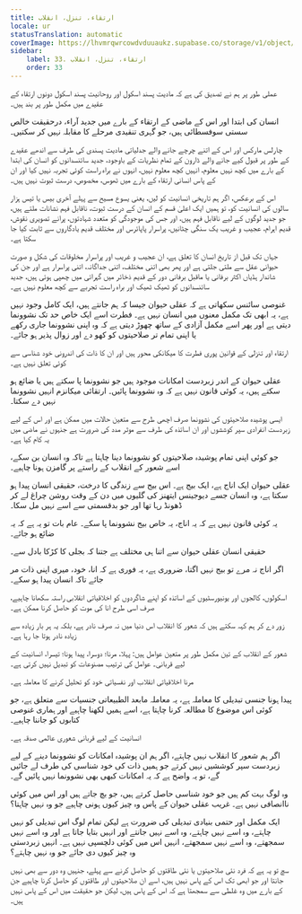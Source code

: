 ```yaml
---
title: ارتقاء، تنزل، انقلاب
locale: ur
statusTranslation: automatic
coverImage: https://lhvmrqwrcowdvduuaukz.supabase.co/storage/v1/object/public/strapi-uploads/small_cover-educacion-fundamental.webp-2d51a7828a2b1309555be27f7e2a61a0.webp
sidebar:
    label: 33. ارتقاء، تنزل، انقلاب
    order: 33
---
```

عملی طور پر ہم نے تصدیق کی ہے کہ مادیت پسند اسکول اور روحانیت پسند اسکول دونوں ارتقاء کے عقیدے میں مکمل طور پر بند ہیں۔

انسان کی ابتدا اور اس کے ماضی کے ارتقاء کے بارے میں جدید آراء، درحقیقت خالص سستی سوفسطائی ہیں، جو گہری تنقیدی مرحلے کا مقابلہ نہیں کر سکتیں۔

چارلس مارکس اور اس کے اتنے چرچے جانے والے جدلیاتی مادیت پسندی کی طرف سے اندھے عقیدے کے طور پر قبول کیے جانے والے ڈارون کے تمام نظریات کے باوجود، جدید سائنسدانوں کو انسان کی ابتدا کے بارے میں کچھ نہیں معلوم، انہیں کچھ معلوم نہیں، انہوں نے براہ راست کوئی تجربہ نہیں کیا اور ان کے پاس انسانی ارتقاء کے بارے میں ٹھوس، مخصوص، درست ثبوت نہیں ہیں۔

اس کے برعکس، اگر ہم تاریخی انسانیت کو لیں، یعنی یسوع مسیح سے پہلے آخری بیس یا تیس ہزار سالوں کی انسانیت کو، تو ہمیں ایک اعلیٰ قسم کے انسان کے درست ثبوت، ناقابل فہم نشانات ملتے ہیں، جو جدید لوگوں کے لیے ناقابل فہم ہیں، اور جس کی موجودگی کو متعدد شہادتوں، پرانے تصویری نقوش، قدیم اہرام، عجیب و غریب یک سنگی چٹانیں، پراسرار پاپائرس اور مختلف قدیم یادگاروں سے ثابت کیا جا سکتا ہے۔

جہاں تک قبل از تاریخ انسان کا تعلق ہے، ان عجیب و غریب اور پراسرار مخلوقات کی شکل و صورت حیوانی عقل سے ملتی جلتی ہے اور پھر بھی اتنی مختلف، اتنی جداگانہ، اتنی پراسرار ہے اور جن کی شاندار ہڈیاں اکثر برفانی یا ماقبل برفانی دور کے قدیم ذخائر میں گہرائی میں چھپی ہوئی ہیں، جدید سائنسدانوں کو ٹھیک ٹھیک اور براہ راست تجربے سے کچھ معلوم نہیں ہے۔

غنوصی سائنس سکھاتی ہے کہ عقلی حیوان جیسا کہ ہم جانتے ہیں، ایک کامل وجود نہیں ہے، یہ ابھی تک مکمل معنوں میں انسان نہیں ہے۔ فطرت اسے ایک خاص حد تک نشوونما دیتی ہے اور پھر اسے مکمل آزادی کے ساتھ چھوڑ دیتی ہے کہ وہ اپنی نشوونما جاری رکھے یا اپنی تمام تر صلاحیتوں کو کھو دے اور زوال پذیر ہو جائے۔

ارتقاء اور تنزلی کے قوانین پوری فطرت کا میکانکی محور ہیں اور ان کا ذات کی اندرونی خود شناسی سے کوئی تعلق نہیں ہے۔

عقلی حیوان کے اندر زبردست امکانات موجود ہیں جو نشوونما پا سکتے ہیں یا ضائع ہو سکتے ہیں، یہ کوئی قانون نہیں ہے کہ وہ نشوونما پائیں۔ ارتقائی میکانزم انہیں نشوونما نہیں دے سکتا۔

ایسی پوشیدہ صلاحیتوں کی نشوونما صرف اچھی طرح سے متعین حالات میں ممکن ہے اور اس کے لیے زبردست انفرادی سپر کوششوں اور ان اساتذہ کی طرف سے موثر مدد کی ضرورت ہے جنہوں نے ماضی میں یہ کام کیا ہے۔

جو کوئی اپنی تمام پوشیدہ صلاحیتوں کو نشوونما دینا چاہتا ہے تاکہ وہ انسان بن سکے، اسے شعور کے انقلاب کے راستے پر گامزن ہونا چاہیے۔

عقلی حیوان ایک اناج ہے، ایک بیج ہے۔ اس بیج سے زندگی کا درخت، حقیقی انسان پیدا ہو سکتا ہے، وہ انسان جسے دیوجینس ایتھنز کی گلیوں میں دن کے وقت روشن چراغ لے کر ڈھونڈ رہا تھا اور جو بدقسمتی سے اسے نہیں مل سکا۔

یہ کوئی قانون نہیں ہے کہ یہ اناج، یہ خاص بیج نشوونما پا سکے۔ عام بات تو یہ ہے کہ یہ ضائع ہو جائے۔

حقیقی انسان عقلی حیوان سے اتنا ہی مختلف ہے جتنا کہ بجلی کا کڑکا بادل سے۔

اگر اناج نہ مرے تو بیج نہیں اگتا، ضروری ہے، یہ فوری ہے کہ انا، خود، میری اپنی ذات مر جائے تاکہ انسان پیدا ہو سکے۔

اسکولوں، کالجوں اور یونیورسٹیوں کے اساتذہ کو اپنے شاگردوں کو اخلاقیاتی انقلابی راستہ سکھانا چاہیے، صرف اسی طرح انا کی موت کو حاصل کرنا ممکن ہے۔

زور دے کر ہم کہہ سکتے ہیں کہ شعور کا انقلاب اس دنیا میں نہ صرف نادر ہے، بلکہ یہ ہر بار زیادہ سے زیادہ نادر ہوتا جا رہا ہے۔

شعور کے انقلاب کے تین مکمل طور پر متعین عوامل ہیں: پہلا، مرنا؛ دوسرا، پیدا ہونا؛ تیسرا، انسانیت کے لیے قربانی۔ عوامل کی ترتیب مصنوعات کو تبدیل نہیں کرتی ہے۔

مرنا اخلاقیاتی انقلاب اور نفسیاتی خود کو تحلیل کرنے کا معاملہ ہے۔

پیدا ہونا جنسی تبدیلی کا معاملہ ہے، یہ معاملہ مابعد الطبیعاتی جنسیات سے متعلق ہے، جو کوئی اس موضوع کا مطالعہ کرنا چاہتا ہے، اسے ہمیں لکھنا چاہیے اور ہماری غنوصی کتابوں کو جاننا چاہیے۔

انسانیت کے لیے قربانی شعوری عالمی صدقہ ہے۔

اگر ہم شعور کا انقلاب نہیں چاہتے، اگر ہم ان پوشیدہ امکانات کو نشوونما دینے کے لیے زبردست سپر کوششیں نہیں کرتے جو ہمیں ذات کی خود شناسی کی طرف لے جائیں گے، تو یہ واضح ہے کہ یہ امکانات کبھی بھی نشوونما نہیں پائیں گے۔

وہ لوگ بہت کم ہیں جو خود شناسی حاصل کرتے ہیں، جو بچ جاتے ہیں اور اس میں کوئی ناانصافی نہیں ہے۔ غریب عقلی حیوان کے پاس وہ چیز کیوں ہونی چاہیے جو وہ نہیں چاہتا؟

ایک مکمل اور حتمی بنیادی تبدیلی کی ضرورت ہے لیکن تمام لوگ اس تبدیلی کو نہیں چاہتے، وہ اسے نہیں چاہتے، وہ اسے نہیں جانتے اور انہیں بتایا جاتا ہے اور وہ اسے نہیں سمجھتے، وہ اسے نہیں سمجھتے، انہیں اس میں کوئی دلچسپی نہیں ہے۔ انہیں زبردستی وہ چیز کیوں دی جائے جو وہ نہیں چاہتے؟

سچ تو یہ ہے کہ فرد نئی صلاحیتوں یا نئی طاقتوں کو حاصل کرنے سے پہلے، جنہیں وہ دور سے بھی نہیں جانتا اور جو ابھی تک اس کے پاس نہیں ہیں، اسے ان صلاحیتوں اور طاقتوں کو حاصل کرنا چاہیے جن کے بارے میں وہ غلطی سے سمجھتا ہے کہ اس کے پاس ہیں، لیکن جو حقیقت میں اس کے پاس نہیں ہیں۔

